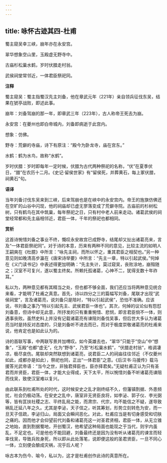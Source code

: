 ```yaml
---
---
---
```

title: 咏怀古迹其四-杜甫
---

蜀主窥吴幸三峡，崩年亦在永安宫。

翠华想象空山里，玉殿虚无野寺中。

古庙杉松巢水鹤，岁时伏腊走村翁。

武侯祠堂常邻近，一体君臣祭祀同。

**注释**

蜀主窥吴：蜀主指蜀汉先主刘备，他在章武元年（221年）亲自领兵征伐东吴，结果在猇亭战败，即述此事。

崩年：刘备驾崩的那一年，即章武三年（223年），古人称帝王死去为崩。

永安宫：在夔州也即白帝城内，刘备即病逝于此宫内。

想象：仿佛。

野寺：荒僻的寺庙，诗下有原注：“殿今为卧龙寺，庙在宫东。”

水鹤：鹤为水鸟，故称“水鹤”。

岁时伏腊：岁时即每年一定时候，伏腊为古代两种祭祀的名称，“伏”在夏季伏日，“腊”在农历十二月。《史记·留侯世家》有“留侯死，并葬黄石，每上冢伏腊，祠黄石”句。

**语译**

当年刘备讨伐东吴来到三峡，后来驾崩也是在峡中的永安宫内。帝王的旌旗仿佛还在空旷的山谷中闪现，他的祠庙却已虚无寥落变成了荒僻寺院。古庙前的杉树松树，只有鹤鸟在其中筑巢，每年祭祀之日，只有村中老人前来走动。诸葛武侯的祠堂经常都和先主庙相邻近，君臣一体，千年的祭祀也都相同。

**赏析**

这首诗惋惜刘备之事业不终，慨叹永安故宫已成野寺，结尾却又扯出诸葛亮来，言及“一体君臣祭祀同”。对于诗的本意，历来有两种不同的意见，比较主流的如明人王嗣爽在《杜臆》中所言：“咏先主祠，而所以怀之，重其君臣之相契也。”另一种意见则如晚清高步瀛在《唐宋诗举要》中所言：“先主一章，特以引起武侯。”何焯在《义门读书记》中表述得更加明确：“先主失计，莫过窥吴，丧败涂地，崩殂随之；汉室不可复兴，遂以蜀主终矣。所赖托孤诸葛，心神不二，犹得支数十年祚耳。”

私以为，两种意见都有其精当之处，但也都不够全面，我们还应当将两种意见统合来看，才能明了杜甫之真意。首先，诗以四分之三的篇幅写刘备，尾联才出现“武侯祠堂”，言及诸葛亮，说刘备只是陪衬，“特以引起武侯”，恐怕不准确。应该说，书刘备之事乃“特以引起先主、武侯君臣一体也”。其次，何焯的议论似有怨怼刘备意，但诗中却无此意，所抒发的只有重重惋惜、悲悯，即言君臣倘不一体，则遇事丧败。虽然史料上并没有记载诸葛亮有谏阻刘备伐吴事，但后世大多认为诸葛亮当时是持反对态度的，只是刘备听不进去而已，而对于极度崇敬诸葛亮的杜甫来说，他肯定也是如此认为的。

诗的首联写事，中两联写景并加喟叹。如今英雄去也，“翠华”只能于“空山”中“想象”，“玉殿”也都“虚无”，化为“野寺”，乃至“杉松巢水鹤”，“伏腊走村翁”，格调凄凉，极尽哀伤。尾联却突然联想到诸葛亮，说君臣二人的祠庙往往邻近（不仅夔州如此，成都亦是如此），祭祀也同，正出“一体君臣”之意。《后汉书·马援传》载马援答光武帝语：“当今之世，非独君择臣也，臣亦择君矣。”无疑杜甫正认为只有圣君而并贤臣，君臣一体，才能大业得成，天下太平，所以惋惜刘备不听诸葛亮谏阻而伐吴，致使汉室难以复兴。

由此联系到杜甫所处的时代，这时候安史之乱才刚终结不久，但藩镇割据、外患频扰，社会仍极动荡。在安史之乱中，唐室非无贤臣良将，如李泌、郭子仪、李光弼等，皆有匡扶社稷之志、平终乱局之能，而肃宗、代宗，均不能信之不疑，遂导致祸乱迁延八年之久。尤其是李泌，天子信之，听其筹划，形势立刻转危为安，而一旦天子信疏，李泌归山，局面又会瞬间恶化。对此，杜甫应当是有切身感受和切肤之痛的。因而他才会仰望前代刘备和诸葛亮这一对圣君贤相，君臣一体，从无立锥之地始，直到割据蜀地，开创蜀汉，他希望这种局面也能现之于当代，则宇内虽乱，不足定也。可是他也不能回避，刘备最终还是因为没有听从诸葛亮的谏言而轻率伐吴，导致兵败身死，所以即从此处落笔，说即便这般的圣君贤臣，一旦不同心一体，立刻便会酿成灾祸，况乎后人呢？

咏古本为伤今、喻今，私以为，这才是杜甫创作此诗的真意所在。